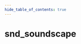 ```yaml
---
hide_table_of_contents: true
---
```


<!---
!!!!!!
THIS PAGE IS AUTOGENERATED FROM GAME FGD DEFINITIONS!
DO NOT EDIT MANUALLY!
!!!!!!

In order to make edits, you can make an annotation file in /fgd_dump_overrides
-->


# snd_soundscape



<Tabs queryString="game">
    
<TabItem value="cs2" label="Counter-Strike 2">
    <CS2Page />
</TabItem>

<TabItem value="steamvr" label="SteamVR Home">
    <STEAMVRPage />
</TabItem>

<TabItem value="dota2" label="Dota 2">
    <DOTA2Page />
</TabItem>

<TabItem value="hla" label="Half-Life: Alyx">
    <HLAPage />
</TabItem>

</Tabs>
